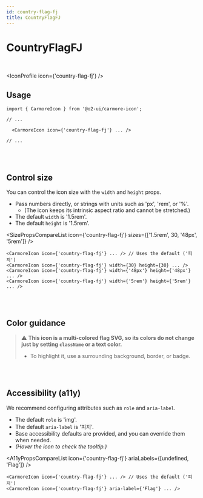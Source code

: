 ```yaml
---
id: country-flag-fj
title: CountryFlagFJ
---
```




# CountryFlagFJ

<br />

<IconProfile icon={'country-flag-fj'} />

## Usage

```tsx
import { CarmoreIcon } from '@o2-ui/carmore-icon';

// ...

  <CarmoreIcon icon={'country-flag-fj'} ... />

// ...
```

<br />
<br />

## Control size

You can control the icon size with the `width` and `height` props.

- Pass numbers directly, or strings with units such as 'px', 'rem', or '%'.
  - (The icon keeps its intrinsic aspect ratio and cannot be stretched.)
- The default `width` is '1.5rem'.
- The default `height` is '1.5rem'.

<SizePropsCompareList icon={'country-flag-fj'} sizes={['1.5rem', 30, '48px', '5rem']} />

```tsx
<CarmoreIcon icon={'country-flag-fj'} ... /> // Uses the default ('피지')
<CarmoreIcon icon={'country-flag-fj'} width={30} height={30} ... />
<CarmoreIcon icon={'country-flag-fj'} width={'48px'} height={'48px'} ... />
<CarmoreIcon icon={'country-flag-fj'} width={'5rem'} height={'5rem'} ... />
```

<br />
<br />

## Color guidance

> ⚠️ <b>This icon is a multi-colored flag SVG, so its colors do not change just by setting `className` or a text color.</b>
>
> - To highlight it, use a surrounding background, border, or badge.

<br />
<br />

## Accessibility (a11y)

We recommend configuring attributes such as `role` and `aria-label`.

- The default `role` is 'img'.
- The default `aria-label` is '피지'.
- Base accessibility defaults are provided, and you can override them when needed.
- _(Hover the icon to check the tooltip.)_

<A11yPropsCompareList icon={'country-flag-fj'} ariaLabels={[undefined, 'Flag']} />

```tsx
<CarmoreIcon icon={'country-flag-fj'} ... /> // Uses the default ('피지')
<CarmoreIcon icon={'country-flag-fj'} aria-label={'Flag'} ... />
```
